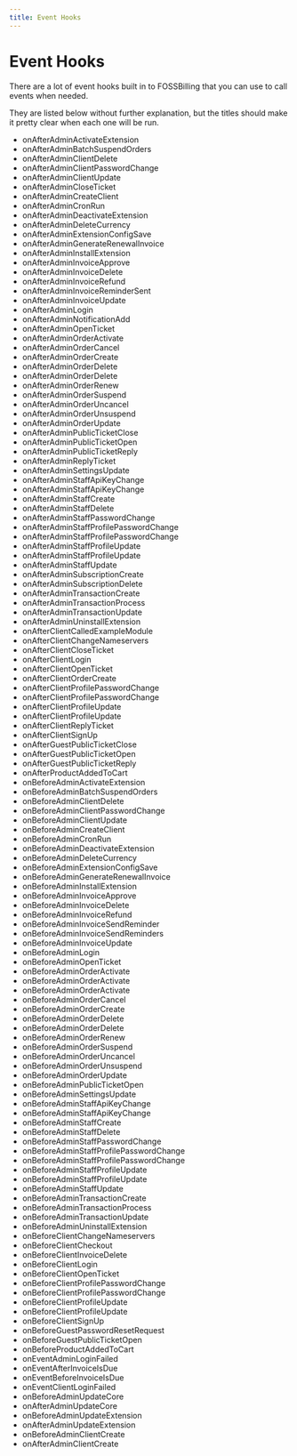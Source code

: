 ```yaml
---
title: Event Hooks
---
```


# Event Hooks

There are a lot of event hooks built in to FOSSBilling that you can use to call events when needed. 

They are listed below without further explanation, but the titles should make it pretty clear when each one will be run. 

* onAfterAdminActivateExtension
* onAfterAdminBatchSuspendOrders
* onAfterAdminClientDelete
* onAfterAdminClientPasswordChange
* onAfterAdminClientUpdate
* onAfterAdminCloseTicket
* onAfterAdminCreateClient
* onAfterAdminCronRun
* onAfterAdminDeactivateExtension
* onAfterAdminDeleteCurrency
* onAfterAdminExtensionConfigSave
* onAfterAdminGenerateRenewalInvoice
* onAfterAdminInstallExtension
* onAfterAdminInvoiceApprove
* onAfterAdminInvoiceDelete
* onAfterAdminInvoiceRefund
* onAfterAdminInvoiceReminderSent
* onAfterAdminInvoiceUpdate
* onAfterAdminLogin
* onAfterAdminNotificationAdd
* onAfterAdminOpenTicket
* onAfterAdminOrderActivate
* onAfterAdminOrderCancel
* onAfterAdminOrderCreate
* onAfterAdminOrderDelete
* onAfterAdminOrderDelete
* onAfterAdminOrderRenew
* onAfterAdminOrderSuspend
* onAfterAdminOrderUncancel
* onAfterAdminOrderUnsuspend
* onAfterAdminOrderUpdate
* onAfterAdminPublicTicketClose
* onAfterAdminPublicTicketOpen
* onAfterAdminPublicTicketReply
* onAfterAdminReplyTicket
* onAfterAdminSettingsUpdate
* onAfterAdminStaffApiKeyChange
* onAfterAdminStaffApiKeyChange
* onAfterAdminStaffCreate
* onAfterAdminStaffDelete
* onAfterAdminStaffPasswordChange
* onAfterAdminStaffProfilePasswordChange
* onAfterAdminStaffProfilePasswordChange
* onAfterAdminStaffProfileUpdate
* onAfterAdminStaffProfileUpdate
* onAfterAdminStaffUpdate
* onAfterAdminSubscriptionCreate
* onAfterAdminSubscriptionDelete
* onAfterAdminTransactionCreate
* onAfterAdminTransactionProcess
* onAfterAdminTransactionUpdate
* onAfterAdminUninstallExtension
* onAfterClientCalledExampleModule
* onAfterClientChangeNameservers
* onAfterClientCloseTicket
* onAfterClientLogin
* onAfterClientOpenTicket
* onAfterClientOrderCreate
* onAfterClientProfilePasswordChange
* onAfterClientProfilePasswordChange
* onAfterClientProfileUpdate
* onAfterClientProfileUpdate
* onAfterClientReplyTicket
* onAfterClientSignUp
* onAfterGuestPublicTicketClose
* onAfterGuestPublicTicketOpen
* onAfterGuestPublicTicketReply
* onAfterProductAddedToCart
* onBeforeAdminActivateExtension
* onBeforeAdminBatchSuspendOrders
* onBeforeAdminClientDelete
* onBeforeAdminClientPasswordChange
* onBeforeAdminClientUpdate
* onBeforeAdminCreateClient
* onBeforeAdminCronRun
* onBeforeAdminDeactivateExtension
* onBeforeAdminDeleteCurrency
* onBeforeAdminExtensionConfigSave
* onBeforeAdminGenerateRenewalInvoice
* onBeforeAdminInstallExtension
* onBeforeAdminInvoiceApprove
* onBeforeAdminInvoiceDelete
* onBeforeAdminInvoiceRefund
* onBeforeAdminInvoiceSendReminder
* onBeforeAdminInvoiceSendReminders
* onBeforeAdminInvoiceUpdate
* onBeforeAdminLogin
* onBeforeAdminOpenTicket
* onBeforeAdminOrderActivate
* onBeforeAdminOrderActivate
* onBeforeAdminOrderActivate
* onBeforeAdminOrderCancel
* onBeforeAdminOrderCreate
* onBeforeAdminOrderDelete
* onBeforeAdminOrderDelete
* onBeforeAdminOrderRenew
* onBeforeAdminOrderSuspend
* onBeforeAdminOrderUncancel
* onBeforeAdminOrderUnsuspend
* onBeforeAdminOrderUpdate
* onBeforeAdminPublicTicketOpen
* onBeforeAdminSettingsUpdate
* onBeforeAdminStaffApiKeyChange
* onBeforeAdminStaffApiKeyChange
* onBeforeAdminStaffCreate
* onBeforeAdminStaffDelete
* onBeforeAdminStaffPasswordChange
* onBeforeAdminStaffProfilePasswordChange
* onBeforeAdminStaffProfilePasswordChange
* onBeforeAdminStaffProfileUpdate
* onBeforeAdminStaffProfileUpdate
* onBeforeAdminStaffUpdate
* onBeforeAdminTransactionCreate
* onBeforeAdminTransactionProcess
* onBeforeAdminTransactionUpdate
* onBeforeAdminUninstallExtension
* onBeforeClientChangeNameservers
* onBeforeClientCheckout
* onBeforeClientInvoiceDelete
* onBeforeClientLogin
* onBeforeClientOpenTicket
* onBeforeClientProfilePasswordChange
* onBeforeClientProfilePasswordChange
* onBeforeClientProfileUpdate
* onBeforeClientProfileUpdate
* onBeforeClientSignUp
* onBeforeGuestPasswordResetRequest
* onBeforeGuestPublicTicketOpen
* onBeforeProductAddedToCart
* onEventAdminLoginFailed
* onEventAfterInvoiceIsDue
* onEventBeforeInvoiceIsDue
* onEventClientLoginFailed
* onBeforeAdminUpdateCore
* onAfterAdminUpdateCore
* onBeforeAdminUpdateExtension
* onAfterAdminUpdateExtension
* onBeforeAdminClientCreate
* onAfterAdminClientCreate

